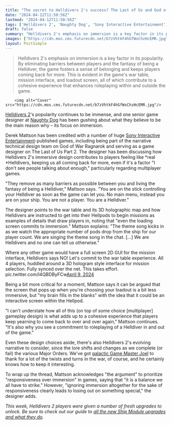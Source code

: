 ```yaml
---
title: "The secret to Helldivers 2's success? The Last of Us and God of War designer points to immersive element 'I don't see people talking about enough'"
date: "2024-04-12T11:50:56Z"
lastmod: "2024-04-12T11:50:56Z"
tags: ['Helldivers 2', 'Naughty Dog', 'Sony Interactive Entertainment', 'God of War Ragnarok', 'The Last of Us Part 2', 'War Table', 'Mission Interface', 'Hellpods', 'Game Master Joel']
draft: false
summary: "Helldivers 2's emphasis on immersion is a key factor in its popularity. By eliminating barriers between players and the fantasy of being a Helldiver, the game fosters a sense of belonging and keeps players coming back for more. This is evident in the game's war table, mission interface, and loadout screen, all of which contribute to a cohesive experience that enhances roleplaying within and outside the game."
images: ["https://cdn.mos.cms.futurecdn.net/b7zVhtkF4hGfWxChzHcEMR.jpg"]
layout: PostSimple
---
```

> Helldivers 2's emphasis on immersion is a key factor in its popularity. By eliminating barriers between players and the fantasy of being a Helldiver, the game fosters a sense of belonging and keeps players coming back for more. This is evident in the game's war table, mission interface, and loadout screen, all of which contribute to a cohesive experience that enhances roleplaying within and outside the game.


        <img alt="Cover" src="https://cdn.mos.cms.futurecdn.net/b7zVhtkF4hGfWxChzHcEMR.jpg"/>
        
[Helldivers 2](https://www.gamesradar.com/helldivers-2-guide/)'s popularity continues to be immense, and one senior game designer at [Naughty Dog](https://www.gamesradar.com/uk/tag/naughty-dog/) has been gushing about what they believe to be the main reason why – its focus on immersion. 

Derek Mattson has been credited with a number of huge [Sony Interactive Entertainment](https://www.gamesradar.com/uk/tag/sony-interactive-entertainment/)-published games, including being part of the narrative technical design team on God of War Ragnarok and serving as a game designer on The Last of Us Part 2. The designer has been discussing how Helldivers 2's immersive design contributes to players feeling like *real *Helldivers, keeping us all coming back for more, even if it's a factor "I don't see people talking about enough," particularly regarding multiplayer games.

"They remove as many barriers as possible between you and living the fantasy of being a Helldiver," Mattson says. "You are on the stick controlling your Helldiver as soon as the game can let you. No main menu, instead you are on your ship. You are not a player. You are a Helldiver."

The designer points to the war table and its 3D holographic map and how Helldivers are instructed to get into their Hellpods to begin missions as examples of details that draw players in, noting that "even the loading screen commits to immersion." Mattson explains: "The theme song kicks in as we watch the appropriate number of pods drop from the ship for our player count. We are singing the theme song in the chat. [...] We are Helldivers and no one can tell us otherwise." 

Where any other game would have a full screen 2D GUI for the mission interface, Helldivers says NO! Let's commit to the war table experience. All 4 players, huddled around a 3D hologram style interface for mission selection. Fully synced over the net. This takes effort. pic.twitter.com/l4QBDByFCw[April 9, 2024](https://twitter.com/thedmatts/status/1777715071940243614)

Being a bit more critical for a moment, Mattson says it can be argued that the screen that pops up when you're choosing your loadout is a bit less immersive, but "my brain fills in the blanks" with the idea that it could be an interactive screen within the Hellpod.

"I can't understate how all of this (on top of some choice [multiplayer] gameplay design) is what adds up to a cohesive experience that players keep yearning to come back to over and over again," Mattson continues. "It's also why you see a commitment to roleplaying of a Helldiver in and out of the game."

Even these design choices aside, there's also Helldivers 2's evolving narrative to consider, since the lore shifts and changes as we complete (or fail) the various Major Orders. We've got [galactic Game Master Joel](https://www.gamesradar.com/helldivers-2-game-master-joel-says-sike-the-previous-automaton-force-was-merely-a-vanguard-and-now-a-massive-fleet-is-assaulting-cyberstan-and-the-surrounding-planets/) to thank for a lot of the twists and turns in the war, of course, and he certainly knows how to keep it interesting.

To wrap up the thread, Mattson acknowledges "the argument" to prioritize "responsiveness over immersion" in games, saying that "it is a balance we all have to strike." However, "ignoring immersion altogether for the sake of responsiveness clearly leads to losing out on something special," the designer adds. 

*This week, Helldivers 2 players were given a number of fresh upgrades to unlock. Be sure to check out our guide to *[<em>all the new Ship Module upgrades and what they do</em>](https://www.gamesradar.com/helldivers-2-ship-modules/)*.*
        